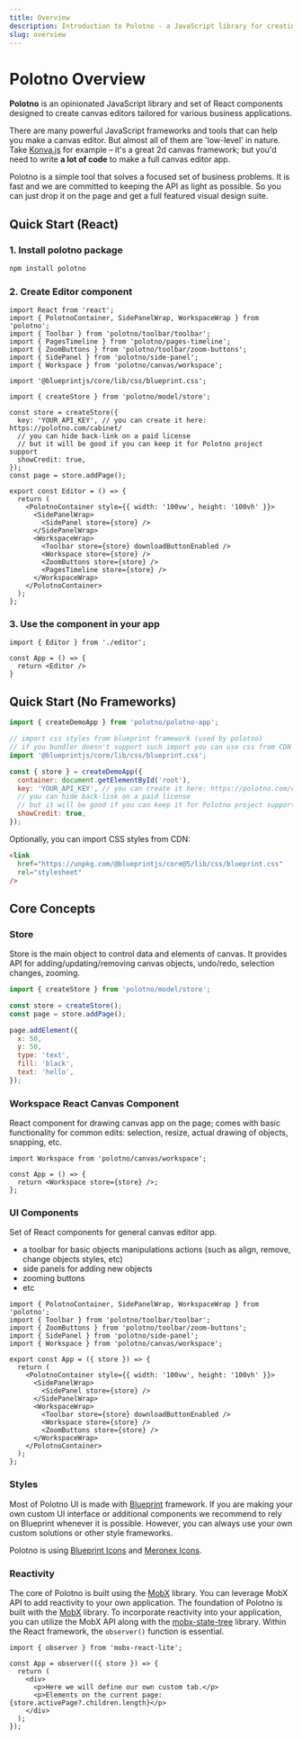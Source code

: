```yaml
---
title: Overview
description: Introduction to Polotno - a JavaScript library for creating canvas editors
slug: overview
---
```


# Polotno Overview

**Polotno** is an opinionated JavaScript library and set of React components designed to create canvas editors tailored for various business applications.

There are many powerful JavaScript frameworks and tools that can help you make a canvas editor. But almost all of them are 'low-level' in nature. Take [Konva.js](https://konvajs.org/) for example – it's a great 2d canvas framework; but you'd need to write **a lot of code** to make a full canvas editor app.

Polotno is a simple tool that solves a focused set of business problems. It is fast and we are committed to keeping the API as light as possible. So you can just drop it on the page and get a full featured visual design suite.

## Quick Start (React)

### 1. Install polotno package

```bash
npm install polotno
```

### 2. Create Editor component

```tsx
import React from 'react';
import { PolotnoContainer, SidePanelWrap, WorkspaceWrap } from 'polotno';
import { Toolbar } from 'polotno/toolbar/toolbar';
import { PagesTimeline } from 'polotno/pages-timeline';
import { ZoomButtons } from 'polotno/toolbar/zoom-buttons';
import { SidePanel } from 'polotno/side-panel';
import { Workspace } from 'polotno/canvas/workspace';

import '@blueprintjs/core/lib/css/blueprint.css';

import { createStore } from 'polotno/model/store';

const store = createStore({
  key: 'YOUR_API_KEY', // you can create it here: https://polotno.com/cabinet/
  // you can hide back-link on a paid license
  // but it will be good if you can keep it for Polotno project support
  showCredit: true,
});
const page = store.addPage();

export const Editor = () => {
  return (
    <PolotnoContainer style={{ width: '100vw', height: '100vh' }}>
      <SidePanelWrap>
        <SidePanel store={store} />
      </SidePanelWrap>
      <WorkspaceWrap>
        <Toolbar store={store} downloadButtonEnabled />
        <Workspace store={store} />
        <ZoomButtons store={store} />
        <PagesTimeline store={store} />
      </WorkspaceWrap>
    </PolotnoContainer>
  );
};
```

### 3. Use the component in your app

```tsx
import { Editor } from './editor';

const App = () => {
  return <Editor />
}
```

## Quick Start (No Frameworks)

```javascript
import { createDemoApp } from 'polotno/polotno-app';

// import css styles from blueprint framework (used by polotno)
// if you bundler doesn't support such import you can use css from CDN (see below)
import '@blueprintjs/core/lib/css/blueprint.css';

const { store } = createDemoApp({
  container: document.getElementById('root'),
  key: 'YOUR_API_KEY', // you can create it here: https://polotno.com/cabinet/
  // you can hide back-link on a paid license
  // but it will be good if you can keep it for Polotno project support
  showCredit: true,
});
```

Optionally, you can import CSS styles from CDN:

```html
<link
  href="https://unpkg.com/@blueprintjs/core@5/lib/css/blueprint.css"
  rel="stylesheet"
/>
```

## Core Concepts

### Store

Store is the main object to control data and elements of canvas. It provides API for adding/updating/removing canvas objects, undo/redo, selection changes, zooming.

```javascript
import { createStore } from 'polotno/model/store';

const store = createStore();
const page = store.addPage();

page.addElement({
  x: 50,
  y: 50,
  type: 'text',
  fill: 'black',
  text: 'hello',
});
```

### Workspace React Canvas Component

React component for drawing canvas app on the page; comes with basic functionality for common edits: selection, resize, actual drawing of objects, snapping, etc.

```tsx
import Workspace from 'polotno/canvas/workspace';

const App = () => {
  return <Workspace store={store} />;
};
```

### UI Components

Set of React components for general canvas editor app.

- a toolbar for basic objects manipulations actions (such as align, remove, change objects styles, etc)
- side panels for adding new objects
- zooming buttons
- etc

```tsx
import { PolotnoContainer, SidePanelWrap, WorkspaceWrap } from 'polotno';
import { Toolbar } from 'polotno/toolbar/toolbar';
import { ZoomButtons } from 'polotno/toolbar/zoom-buttons';
import { SidePanel } from 'polotno/side-panel';
import { Workspace } from 'polotno/canvas/workspace';

export const App = ({ store }) => {
  return (
    <PolotnoContainer style={{ width: '100vw', height: '100vh' }}>
      <SidePanelWrap>
        <SidePanel store={store} />
      </SidePanelWrap>
      <WorkspaceWrap>
        <Toolbar store={store} downloadButtonEnabled />
        <Workspace store={store} />
        <ZoomButtons store={store} />
      </WorkspaceWrap>
    </PolotnoContainer>
  );
};
```

### Styles

Most of Polotno UI is made with [Blueprint](https://blueprintjs.com/) framework. If you are making your own custom UI interface or additional components we recommend to rely on Blueprint whenever it is possible. However, you can always use your own custom solutions or other style frameworks.

Polotno is using [Blueprint Icons](https://blueprintjs.com/docs/#icons) and [Meronex Icons](https://icons.meronex.com/).

### Reactivity

The core of Polotno is built using the [MobX](https://mobx.js.org/) library. You can leverage MobX API to add reactivity to your own application. The foundation of Polotno is built with the [MobX](https://mobx.js.org/) library. To incorporate reactivity into your application, you can utilize the MobX API along with the [mobx-state-tree](https://mobx-state-tree.js.org/intro/welcome) library. Within the React framework, the `observer()` function is essential.

```tsx
import { observer } from 'mobx-react-lite';

const App = observer(({ store }) => {
  return (
    <div>
      <p>Here we will define our own custom tab.</p>
      <p>Elements on the current page: {store.activePage?.children.length}</p>
    </div>
  );
});
```
